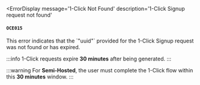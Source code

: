 
<ErrorDisplay
  message='1-Click Not Found'
  description='1-Click Signup request not found'
>
  #### `OCE015`
</ErrorDisplay>
This error indicates that the `"uuid"` provided for the 1-Click Signup request was
not found or has expired.

:::info
1-Click requests expire **30 minutes** after being generated.
:::

:::warning
For **Semi-Hosted**, the user must complete the 1-Click flow within this **30 minutes** window.
:::
